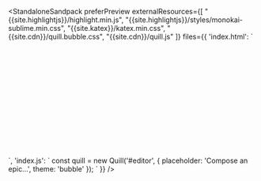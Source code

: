 <title>Bubble Theme</title>


<StandaloneSandpack
  preferPreview
  externalResources={[
    "{{site.highlightjs}}/highlight.min.js",
    "{{site.highlightjs}}/styles/monokai-sublime.min.css",
    "{{site.katex}}/katex.min.css",
    "{{site.cdn}}/quill.bubble.css",
    "{{site.cdn}}/quill.js"
  ]}
  files={{
    'index.html': `
<div id="editor" style="height: 220px">
</div>
<script src="/index.js"></script>
    `,
    'index.js': `
const quill = new Quill('#editor', {
 placeholder: 'Compose an epic...',
 theme: 'bubble' 
});
    `
  }}
/>